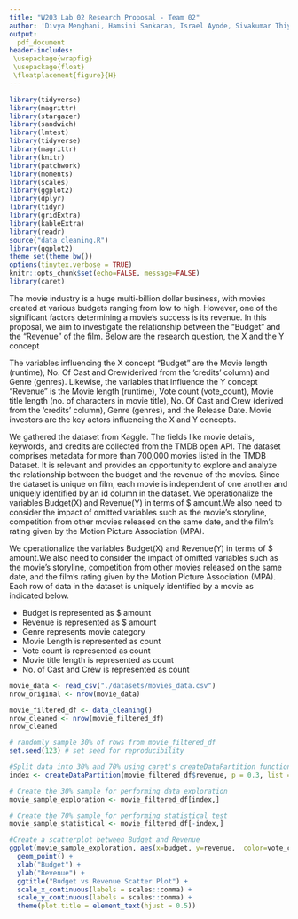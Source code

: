 ```yaml
---
title: "W203 Lab 02 Research Proposal - Team 02"
author: 'Divya Menghani, Hamsini Sankaran, Israel Ayode, Sivakumar Thiyagarajan'
output:
  pdf_document
header-includes:
 \usepackage{wrapfig}
 \usepackage{float}
 \floatplacement{figure}{H}
---
```

```r
library(tidyverse)
library(magrittr)
library(stargazer)
library(sandwich)
library(lmtest)
library(tidyverse) 
library(magrittr)
library(knitr)
library(patchwork)
library(moments)
library(scales)
library(ggplot2)
library(dplyr)
library(tidyr)
library(gridExtra)
library(kableExtra)
library(readr)
source("data_cleaning.R")
library(ggplot2)
theme_set(theme_bw())
options(tinytex.verbose = TRUE)
knitr::opts_chunk$set(echo=FALSE, message=FALSE)
library(caret)
```
  The movie industry is a huge multi-billion dollar business, with movies created at various budgets ranging from low to high. However, one of the significant factors determining a movie's success is its revenue. In this proposal, we aim to investigate the relationship between the "Budget" and the "Revenue" of the film. Below are the research question, the X and the Y concept
  \begin{quote}
    \begin{itemize}
    \item \textit{Research Question: How does the budget of a movie influence its revenue?}
    \item \textit{X Concept: Budget - budget (metric)}
     \item \textit{Y Concept: Revenue - revenue (metric)}
      \end{itemize}
  \end{quote}
  
The variables influencing the X concept "Budget" are the Movie length (runtime), No. Of Cast and Crew(derived from the 'credits' column) and Genre (genres). Likewise, the variables that influence the Y concept "Revenue" is the Movie length (runtime), Vote count (vote_count), Movie title length (no. of characters in movie title), No. Of Cast and Crew (derived from the 'credits' column), Genre (genres), and the Release Date.
Movie investors are the key actors influencing the X and Y concepts.

  We gathered the dataset from Kaggle. The fields like movie details, keywords, and credits are collected from the TMDB open API. The dataset comprises metadata for more than 700,000 movies listed in the TMDB Dataset. It is relevant and provides an opportunity to explore and analyze the relationship between the budget and the revenue of the movies. Since the dataset is unique on film, each movie is independent of one another and uniquely identified by an id column in the dataset. We operationalize the variables Budget(X) and Revenue(Y) in terms of $ amount.We also need to consider the impact of omitted variables such as the movie's storyline, competition from other movies released on the same date, and the film's rating given by the Motion Picture Association (MPA). 

  We operationalize the variables Budget(X) and  Revenue(Y) in terms of $ amount.We also need to consider the impact of omitted variables such as the movie's storyline, competition from other movies released on the same date, and the film's rating given by the Motion Picture Association (MPA). Each row of data in the dataset is uniquely identified by a movie as indicated below.

- Budget is represented as $ amount
- Revenue is represented as $ amount 
- Genre represents movie category
- Movie Length is represented as count
- Vote count is represented as count 
- Movie title length is represented as count 
- No. of Cast and Crew  is represented as count

```r
movie_data <- read_csv("./datasets/movies_data.csv")
nrow_original <- nrow(movie_data)
```

```r
movie_filtered_df <- data_cleaning()
nrow_cleaned <- nrow(movie_filtered_df)
nrow_cleaned
```

```r
# randomly sample 30% of rows from movie_filtered_df
set.seed(123) # set seed for reproducibility

#Split data into 30% and 70% using caret's createDataPartition function
index <- createDataPartition(movie_filtered_df$revenue, p = 0.3, list = FALSE)

# Create the 30% sample for performing data exploration
movie_sample_exploration <- movie_filtered_df[index,]

# Create the 70% sample for performing statistical test
movie_sample_statistical <- movie_filtered_df[-index,]

#Create a scatterplot between Budget and Revenue
ggplot(movie_sample_exploration, aes(x=budget, y=revenue,  color=vote_count)) +
  geom_point() +
  xlab("Budget") +
  ylab("Revenue") +
  ggtitle("Budget vs Revenue Scatter Plot") +
  scale_x_continuous(labels = scales::comma) +
  scale_y_continuous(labels = scales::comma) +
  theme(plot.title = element_text(hjust = 0.5))
```
